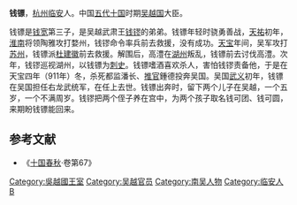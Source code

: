 '''钱镖'''，[[杭州|杭州]][[临安|临安]]人。中国[[五代十国|五代十国]]时期[[吴越国|吴越国]]大臣。

钱镖是[[钱宽|钱宽]]第三子，是吴越武肃王[[钱镠|钱镠]]的弟弟。钱镖年轻时骁勇善战，[[天祐_(唐朝)|天祐]]初年，[[南吴|淮南]]将领陶雅攻打婺州，钱镠命令率兵前去救援，没有成功。[[天宝_(吴越)|天宝]]年间，吴军攻打[[苏州_(隋至北宋)|苏州]]，钱镖派[[杜建徽|杜建徽]]前去救援。解围后，高澧在[[湖州_(古代)|湖州]]叛乱，钱镖前去讨伐高澧。次年，钱镠巡视湖州，以钱镖为[[刺史|刺史]]。钱镖嗜酒喜欢杀人，害怕钱镠责备他，于是在天宝四年（911年）冬，杀死都监潘长、[[推官|推官]]鍾德投奔吴国。吴国[[武义|武义]]初年，钱镖在吴国担任右龙武统军，在任上去世。钱镖出奔时，留下两个儿子在吴越，一个五岁，一个不满周岁。钱镠把两个侄子养在宫中，为两个孩子取名钱可团、钱可圆，来期盼钱镖能回来。

==参考文献==
*《[[十国春秋|十国春秋]]·卷第67》

{{DEFAULTSORT:Q}}

[[Category:吳越國王室|Category:吳越國王室]]
[[Category:吴越官员|Category:吴越官员]]
[[Category:南吴人物|Category:南吴人物]]
[[Category:临安人|Category:临安人]]
[[Category:钱姓|B]]